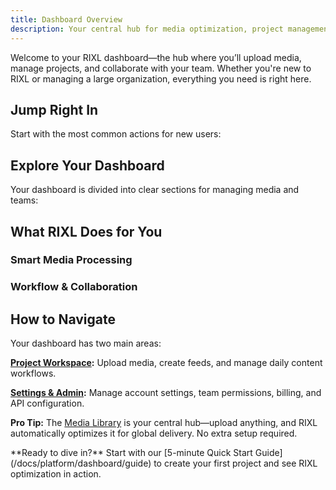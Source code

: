 ```yaml
---
title: Dashboard Overview
description: Your central hub for media optimization, project management, and team collaboration.
---
```



Welcome to your RIXL dashboard—the hub where you’ll upload media, manage projects, and collaborate with your team. Whether you're new to RIXL or managing a large organization, everything you need is right here.

## Jump Right In

Start with the most common actions for new users:

<div className="grid gap-6 sm:grid-cols-2">
  <InteractiveCard
    title="5-Minute Quick Start"
    description="Get uploading and optimizing media in just minutes."
    href="/docs/platform/dashboard/guide"
    icon="BookOpen"
  />
  <InteractiveCard
    title="Create a Project"
    description="Set up your first workspace to organize media and collaborate with your team."
    href="/docs/platform/dashboard/projects/create-project"
    icon="FolderPlus"
  />
  <InteractiveCard
    title="Upload & Optimize"
    description="Drop in your videos and images—RIXL handles optimization automatically."
    href="/docs/platform/dashboard/media"
    icon="Upload"
  />
  <InteractiveCard
    title="Developer Integration"
    description="Set up API keys and integrate RIXL with your applications."
    href="/docs/platform/account/api-access"
    icon="Key"
  />
</div>


## Explore Your Dashboard

Your dashboard is divided into clear sections for managing media and teams:

<div className="grid gap-6 sm:grid-cols-2">
  <InteractiveCard
    title="Projects & Workspaces"
    description="Organize your media with projects that include their own settings and permissions."
    href="/docs/platform/dashboard/projects"
    icon="FolderOpen"
  />
  <InteractiveCard
    title="Media Library"
    description="Upload, organize, and manage your assets—all automatically optimized for delivery."
    href="/docs/platform/dashboard/media"
    icon="Image"
  />
  <InteractiveCard
    title="Dynamic Feeds"
    description="Turn your media into content streams that update automatically as you publish."
    href="/docs/platform/dashboard/feeds"
    icon="Rss"
  />
  <InteractiveCard
    title="Team Collaboration"
    description="Invite team members, assign roles, and collaborate across projects."
    href="/docs/platform/account/organizations"
    icon="Users"
  />
</div>


## What RIXL Does for You

### Smart Media Processing

<div className="grid gap-6 sm:grid-cols-2 lg:grid-cols-3 mt-6">
  <InfoCard 
    title="Video Optimization" 
    description="Multiple quality levels, adaptive streaming, and fast global delivery."
    icon="Video"
  />
  <InfoCard 
    title="Image Optimization" 
    description="AVIF compression for smaller files with no visible quality loss, plus instant placeholders."
    icon="Image"
  />
  <InfoCard 
    title="Dynamic Feeds" 
    description="Social-style feeds that update automatically as you add content."
    icon="Rss"
  />
</div>


### Workflow & Collaboration

<div className="grid gap-6 sm:grid-cols-2 lg:grid-cols-3 mt-6">
  <InfoCard 
    title="Projects as Workspaces" 
    description="Each project is a secure workspace with its own media, settings, and access controls."
    icon="Settings"
  />
  <InfoCard 
    title="Team Roles & Permissions" 
    description="Invite collaborators and assign role-based access within projects and organizations."
    icon="Users"
  />
  <InfoCard 
    title="Developer Tools" 
    description="Clean REST APIs, SDKs, and webhooks for smooth integration into your apps."
    icon="Code"
  />
</div>

## How to Navigate

Your dashboard has two main areas:

**[Project Workspace](/docs/platform/dashboard/projects):** Upload media, create feeds, and manage daily content workflows.  

**[Settings & Admin](/docs/platform/account/overview):** Manage account settings, team permissions, billing, and API configuration.  

**Pro Tip:** The [Media Library](/docs/platform/dashboard/media) is your central hub—upload anything, and RIXL automatically optimizes it for global delivery. No extra setup required.

<Callout type="tip">
  **Ready to dive in?** Start with our [5-minute Quick Start Guide](/docs/platform/dashboard/guide) to create your first project and see RIXL optimization in action.
</Callout>
